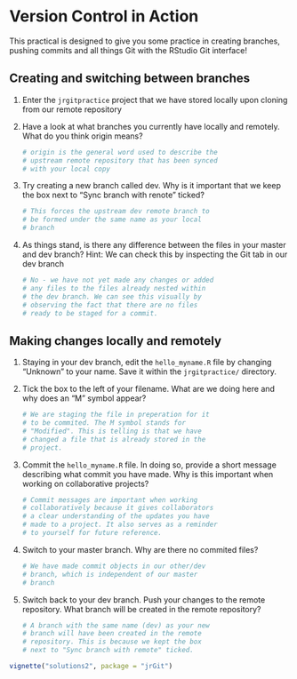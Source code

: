 # Version Control in Action

This practical is designed to give you some practice in creating branches, pushing commits and all things Git with the RStudio Git interface!

## Creating and switching between branches

1. Enter the `jrgitpractice` project that we have stored locally upon cloning from our remote repository

2. Have a look at what branches you currently have locally and remotely. What do you think origin means?
   ```r
   # origin is the general word used to describe the
   # upstream remote repository that has been synced
   # with your local copy
   ```

3. Try creating a new branch called dev. Why is it important that we keep the box next to "Sync branch with renote" ticked? 
   ```r
   # This forces the upstream dev remote branch to
   # be formed under the same name as your local
   # branch
   ```

4. As things stand, is there any difference between the files in your master and dev branch? Hint: We can check this by inspecting the Git tab in our dev branch
   ```r
   # No - we have not yet made any changes or added
   # any files to the files already nested within
   # the dev branch. We can see this visually by
   # observing the fact that there are no files
   # ready to be staged for a commit. 
   ```

## Making changes locally and remotely

1. Staying in your dev branch, edit the `hello_myname.R` file by changing "Unknown" to your name. Save it within the `jrgitpractice/` directory. 
2. Tick the box to the left of your filename. What are we doing here and why does an "M" symbol appear?
   ```r
   # We are staging the file in preperation for it
   # to be commited. The M symbol stands for
   # "Modified". This is telling is that we have
   # changed a file that is already stored in the
   # project.
   ```

3. Commit the `hello_myname.R` file. In doing so, provide a short message describing what commit you have made. Why is this important when working on collaborative projects?
   ```r
   # Commit messages are important when working
   # collaboratively because it gives collaborators
   # a clear understanding of the updates you have
   # made to a project. It also serves as a reminder
   # to yourself for future reference.
   ```

4. Switch to your master branch. Why are there no commited files?
   ```r
   # We have made commit objects in our other/dev
   # branch, which is independent of our master
   # branch
   ```

5. Switch back to your dev branch. Push your changes to the remote repository. What branch will be created in the remote repository?
   ```r
   # A branch with the same name (dev) as your new
   # branch will have been created in the remote
   # repository. This is because we kept the box
   # next to "Sync branch with remote" ticked.
   ```

```r
vignette("solutions2", package = "jrGit")
```
